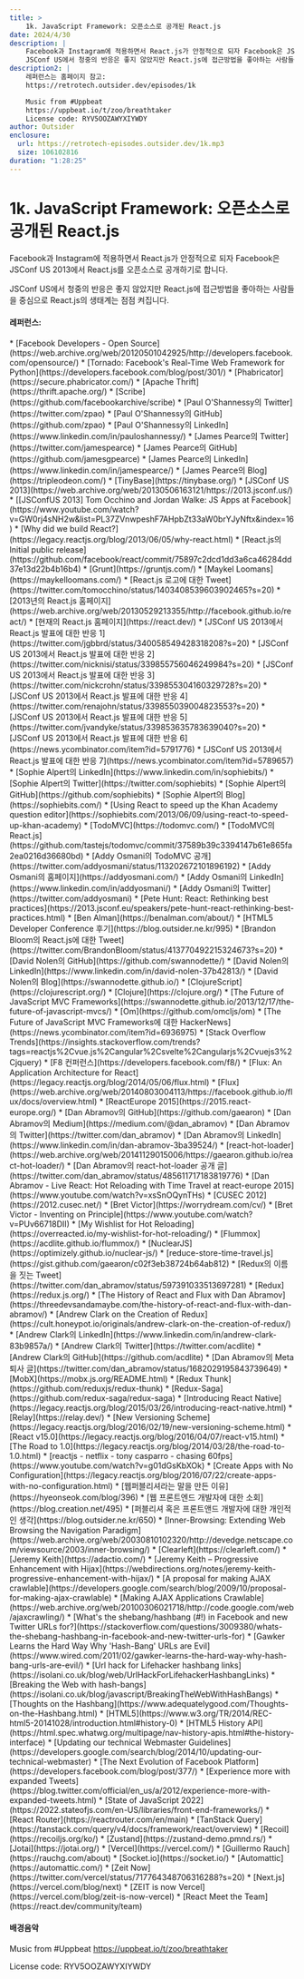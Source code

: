 ```yaml
---
title: >
    1k. JavaScript Framework: 오픈소스로 공개된 React.js
date: 2024/4/30
description: |
    Facebook과 Instagram에 적용하면서 React.js가 안정적으로 되자 Facebook은 JSConf US 2013에서 React.js를 오픈소스로 공개하기로 합니다.
    JSConf US에서 청중의 반응은 좋지 않았지만 React.js에 접근방법을 좋아하는 사람들을 중심으로 React.js의 생태계는 점점 켜집니다.
description2: |
    레퍼런스는 홈페이지 참고:
    https://retrotech.outsider.dev/episodes/1k

    Music from #Uppbeat
    https://uppbeat.io/t/zoo/breathtaker
    License code: RYV5OOZAWYXIYWDY
author: Outsider
enclosure:
  url: https://retrotech-episodes.outsider.dev/1k.mp3
  size: 106102816
duration: "1:28:25"
---
```


# 1k. JavaScript Framework: 오픈소스로 공개된 React.js

Facebook과 Instagram에 적용하면서 React.js가 안정적으로 되자
Facebook은 JSConf US 2013에서 React.js를 오픈소스로 공개하기로 합니다.

JSConf US에서 청중의 반응은 좋지 않았지만 React.js에 접근방법을 좋아하는 사람들을 중심으로
React.js의 생태계는 점점 켜집니다.


<Badges
  apple="https://podcasts.apple.com/kr/podcast/1k-javascript-framework-%EC%98%A4%ED%94%88%EC%86%8C%EC%8A%A4%EB%A1%9C-%EA%B3%B5%EA%B0%9C%EB%90%9C-react-js/id1698903712?i=1000653961312"
  youtube="https://www.youtube.com/watch?v=bgynXrvVTBQ&list=PLEHf_UYxvkp9HCnP3UIZhEss_Yo4XuUDX"
  spotify="https://open.spotify.com/episode/13spY4mz5zCZrUPUpHUqdz"
/>

#### 레퍼런스:
<div class="refs">
    * [Facebook Developers - Open Source](https://web.archive.org/web/20120501042925/http://developers.facebook.com/opensource/)
    * [Tornado: Facebook's Real-Time Web Framework for Python](https://developers.facebook.com/blog/post/301/)
    * [Phabricator](https://secure.phabricator.com/)
    * [Apache Thrift](https://thrift.apache.org/)
    * [Scribe](https://github.com/facebookarchive/scribe)
    * [Paul O'Shannessy의 Twitter](https://twitter.com/zpao)
    * [Paul O'Shannessy의 GitHub](https://github.com/zpao)
    * [Paul O'Shannessy의 LinkedIn](https://www.linkedin.com/in/pauloshannessy/)
    * [James Pearce의 Twitter](https://twitter.com/jamespearce)
    * [James Pearce의 GitHub](https://github.com/jamesgpearce)
    * [James Pearce의 LinkedIn](https://www.linkedin.com/in/jamespearce/)
    * [James Pearce의 Blog](https://tripleodeon.com/)
    * [TinyBase](https://tinybase.org/)
    * [JSConf US 2013](https://web.archive.org/web/20130506163121/https://2013.jsconf.us/)
    * [[JSConfUS 2013] Tom Occhino and Jordan Walke: JS Apps at Facebook](https://www.youtube.com/watch?v=GW0rj4sNH2w&list=PL37ZVnwpeshF7AHpbZt33aW0brYJyNftx&index=16)
    * [Why did we build React?](https://legacy.reactjs.org/blog/2013/06/05/why-react.html)
    * [React.js의 Initial public release](https://github.com/facebook/react/commit/75897c2dcd1dd3a6ca46284dd37e13d22b4b16b4)
    * [Grunt](https://gruntjs.com/)
    * [Maykel Loomans](https://maykelloomans.com/)
    * [React.js 로고에 대한 Tweet](https://twitter.com/tomocchino/status/1403408539603902465?s=20)
    * [2013년의 React.js 홈페이지](https://web.archive.org/web/20130529213355/http://facebook.github.io/react/)
    * [현재의 React.js 홈페이지](https://react.dev/)
    * [JSConf US 2013에서 React.js 발표에 대한 반응 1](https://twitter.com/jgbbrd/status/340058549428318208?s=20)
    * [JSConf US 2013에서 React.js 발표에 대한 반응 2](https://twitter.com/nicknisi/status/339855756046249984?s=20)
    * [JSConf US 2013에서 React.js 발표에 대한 반응 3](https://twitter.com/nickcrohn/status/339855304160329728?s=20)
    * [JSConf US 2013에서 React.js 발표에 대한 반응 4](https://twitter.com/renajohn/status/339855039004823553?s=20)
    * [JSConf US 2013에서 React.js 발표에 대한 반응 5](https://twitter.com/jvandyke/status/339853635783639040?s=20)
    * [JSConf US 2013에서 React.js 발표에 대한 반응 6](https://news.ycombinator.com/item?id=5791776)
    * [JSConf US 2013에서 React.js 발표에 대한 반응 7](https://news.ycombinator.com/item?id=5789657)
    * [Sophie Alpert의 LinkedIn](https://www.linkedin.com/in/sophiebits/)
    * [Sophie Alpert의 Twitter](https://twitter.com/sophiebits)
    * [Sophie Alpert의 GitHub](https://github.com/sophiebits)
    * [Sophie Alpert의 Blog](https://sophiebits.com/)
    * [Using React to speed up the Khan Academy question editor](https://sophiebits.com/2013/06/09/using-react-to-speed-up-khan-academy)
    * [TodoMVC](https://todomvc.com/)
    * [TodoMVC의 React.js](https://github.com/tastejs/todomvc/commit/37589b39c3394147b61e865fa2ea0216d36680bd)
    * [Addy Osmani의 TodoMVC 공개](https://twitter.com/addyosmani/status/113202672101896192)
    * [Addy Osmani의 홈페이지](https://addyosmani.com/)
    * [Addy Osmani의 LinkedIn](https://www.linkedin.com/in/addyosmani/)
    * [Addy Osmani의 Twitter](https://twitter.com/addyosmani)
    * [Pete Hunt: React: Rethinking best practices](https://2013.jsconf.eu/speakers/pete-hunt-react-rethinking-best-practices.html)
    * [Ben Alman](https://benalman.com/about/)
    * [HTML5 Developer Conference 후기](https://blog.outsider.ne.kr/995)
    * [Brandon Bloom의 React.js에 대한 Tweet](https://twitter.com/BrandonBloom/status/413770492215324673?s=20)
    * [David Nolen의 GitHub](https://github.com/swannodette/)
    * [David Nolen의 LinkedIn](https://www.linkedin.com/in/david-nolen-37b42813/)
    * [David Nolen의 Blog](https://swannodette.github.io/)
    * [ClojureScript](https://clojurescript.org/)
    * [Clojure](https://clojure.org/)
    * [The Future of JavaScript MVC Frameworks](https://swannodette.github.io/2013/12/17/the-future-of-javascript-mvcs/)
    * [Om](https://github.com/omcljs/om)
    * [The Future of JavaScript MVC Frameworks에 대한 HackerNews](https://news.ycombinator.com/item?id=6936975)
    * [Stack Overflow Trends](https://insights.stackoverflow.com/trends?tags=reactjs%2Cvue.js%2Cangular%2Csvelte%2Cangularjs%2Cvuejs3%2Cjquery)
    * [F8 컨퍼런스](https://developers.facebook.com/f8/)
    * [Flux: An Application Architecture for React](https://legacy.reactjs.org/blog/2014/05/06/flux.html)
    * [Flux](https://web.archive.org/web/20140803004113/https://facebook.github.io/flux/docs/overview.html)
    * [ReactEurope 2015](https://2015.react-europe.org/)
    * [Dan Abramov의 GitHub](https://github.com/gaearon)
    * [Dan Abramov의 Medium](https://medium.com/@dan_abramov)
    * [Dan Abramov의 Twitter](https://twitter.com/dan_abramov)
    * [Dan Abramov의 LinkedIn](https://www.linkedin.com/in/dan-abramov-3ba39524/)
    * [react-hot-loader](https://web.archive.org/web/20141129015006/https://gaearon.github.io/react-hot-loader/)
    * [Dan Abramov의 react-hot-loader 공개 글](https://twitter.com/dan_abramov/status/485611717183819776)
    * [Dan Abramov - Live React: Hot Reloading with Time Travel at react-europe 2015](https://www.youtube.com/watch?v=xsSnOQynTHs)
    * [CUSEC 2012](https://2012.cusec.net/)
    * [Bret Victor](https://worrydream.com/cv/)
    * [Bret Victor - Inventing on Principle](https://www.youtube.com/watch?v=PUv66718DII)
    * [My Wishlist for Hot Reloading](https://overreacted.io/my-wishlist-for-hot-reloading/)
    * [Flummox](https://acdlite.github.io/flummox/)
    * [NuclearJS](https://optimizely.github.io/nuclear-js/)
    * [reduce-store-time-travel.js](https://gist.github.com/gaearon/c02f3eb38724b64ab812)
    * [Redux의 이름을 짓는 Tweet](https://twitter.com/dan_abramov/status/597391033513697281)
    * [Redux](https://redux.js.org/)
    * [The History of React and Flux with Dan Abramov](https://threedevsandamaybe.com/the-history-of-react-and-flux-with-dan-abramov/)
    * [Andrew Clark on the Creation of Redux](https://cult.honeypot.io/originals/andrew-clark-on-the-creation-of-redux/)
    * [Andrew Clark의 LinkedIn](https://www.linkedin.com/in/andrew-clark-83b9857a/)
    * [Andrew Clark의 Twitter](https://twitter.com/acdlite)
    * [Andrew Clark의 GitHub](https://github.com/acdlite)
    * [Dan Abramov의 Meta 퇴사 글](https://twitter.com/dan_abramov/status/1682029195843739649)
    * [MobX](https://mobx.js.org/README.html)
    * [Redux Thunk](https://github.com/reduxjs/redux-thunk)
    * [Redux-Saga](https://github.com/redux-saga/redux-saga)
    * [Introducing React Native](https://legacy.reactjs.org/blog/2015/03/26/introducing-react-native.html)
    * [Relay](https://relay.dev/)
    * [New Versioning Scheme](https://legacy.reactjs.org/blog/2016/02/19/new-versioning-scheme.html)
    * [React v15.0](https://legacy.reactjs.org/blog/2016/04/07/react-v15.html)
    * [The Road to 1.0](https://legacy.reactjs.org/blog/2014/03/28/the-road-to-1.0.html)
    * [reactjs - netflix - tony casparro - chasing 60fps](https://www.youtube.com/watch?v=g01dGsKbXOk)
    * [Create Apps with No Configuration](https://legacy.reactjs.org/blog/2016/07/22/create-apps-with-no-configuration.html)
    * [웹퍼블리셔라는 말을 만든 이유](https://hyeonseok.com/blog/396)
    * [웹 프론트엔드 개발자에 대한 소회](https://blog.creation.net/495)
    * [퍼블리셔 혹은 프론트앤드 개발자에 대한 개인적인 생각](https://blog.outsider.ne.kr/650)
    * [Inner-Browsing: Extending Web Browsing the Navigation Paradigm](https://web.archive.org/web/20030810102320/http://devedge.netscape.com/viewsource/2003/inner-browsing/)
    * [Clearleft](https://clearleft.com/)
    * [Jeremy Keith](https://adactio.com/)
    * [Jeremy Keith – Progressive Enhancement with Hijax](https://webdirections.org/notes/jeremy-keith-progressive-enhancement-with-hijax/)
    * [A proposal for making AJAX crawlable](https://developers.google.com/search/blog/2009/10/proposal-for-making-ajax-crawlable)
    * [Making AJAX Applications Crawlable](https://web.archive.org/web/20100306021718/http://code.google.com/web/ajaxcrawling/)
    * [What's the shebang/hashbang (#!) in Facebook and new Twitter URLs for?](https://stackoverflow.com/questions/3009380/whats-the-shebang-hashbang-in-facebook-and-new-twitter-urls-for)
    * [Gawker Learns the Hard Way Why 'Hash-Bang' URLs are Evil](https://www.wired.com/2011/02/gawker-learns-the-hard-way-why-hash-bang-urls-are-evil/)
    * [Url hack for Lifehacker hashbang links](https://isolani.co.uk/blog/web/UrlHackForLifehackerHashbangLinks)
    * [Breaking the Web with hash-bangs](https://isolani.co.uk/blog/javascript/BreakingTheWebWithHashBangs)
    * [Thoughts on the Hashbang](https://www.adequatelygood.com/Thoughts-on-the-Hashbang.html)
    * [HTML5](https://www.w3.org/TR/2014/REC-html5-20141028/introduction.html#history-0)
    * [HTML5 History API](https://html.spec.whatwg.org/multipage/nav-history-apis.html#the-history-interface)
    * [Updating our technical Webmaster Guidelines](https://developers.google.com/search/blog/2014/10/updating-our-technical-webmaster)
    * [The Next Evolution of Facebook Platform](https://developers.facebook.com/blog/post/377/)
    * [Experience more with expanded Tweets](https://blog.twitter.com/official/en_us/a/2012/experience-more-with-expanded-tweets.html)
    * [State of JavaScript 2022](https://2022.stateofjs.com/en-US/libraries/front-end-frameworks/)
    * [React Router](https://reactrouter.com/en/main)
    * [TanStack Query](https://tanstack.com/query/v4/docs/framework/react/overview)
    * [Recoil](https://recoiljs.org/ko/)
    * [Zustand](https://zustand-demo.pmnd.rs/)
    * [Jotai](https://jotai.org/)
    * [Vercel](https://vercel.com/)
    * [Guillermo Rauch](https://rauchg.com/about)
    * [Socket.io](https://socket.io/)
    * [Automattic](https://automattic.com/)
    * [Zeit Now](https://twitter.com/vercel/status/717764348706316288?s=20)
    * [Next.js](https://vercel.com/blog/next)
    * [ZEIT is now Vercel](https://vercel.com/blog/zeit-is-now-vercel)
    * [React Meet the Team](https://react.dev/community/team)
</div>

#### 배경음악
Music from #Uppbeat
https://uppbeat.io/t/zoo/breathtaker

License code: RYV5OOZAWYXIYWDY
